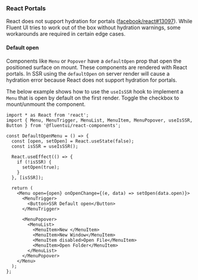 
<Meta title="Concepts/Developer/Server-Side Rendering/Portals" />

### React Portals

React does not support hydration for portals ([facebook/react#13097](https://github.com/facebook/react/issues/13097)). While Fluent
UI tries to work out of the box without hydration warnings, some workarounds are required in certain edge cases.

#### Default open

Components like `Menu` or `Popover` have a `defaultOpen` prop that open the positioned surface on mount. These components
are rendered with React portals. In SSR using the `defaultOpen` on server render will cause a hydration error because
React does not support hydration for portals.

The below example shows how to use the `useIsSSR` hook to implement a `Menu` that is open by default on the first render.
Toggle the checkbox to mount/unmount the component.

<SSRDefaultOpen />

```tsx
import * as React from 'react';
import { Menu, MenuTrigger, MenuList, MenuItem, MenuPopover, useIsSSR, Button } from '@fluentui/react-components';

const DefaultOpenMenu = () => {
  const [open, setOpen] = React.useState(false);
  const isSSR = useIsSSR();

  React.useEffect(() => {
    if (!isSSR) {
      setOpen(true);
    }
  }, [isSSR]);

  return (
    <Menu open={open} onOpenChange={(e, data) => setOpen(data.open)}>
      <MenuTrigger>
        <Button>SSR Default open</Button>
      </MenuTrigger>

      <MenuPopover>
        <MenuList>
          <MenuItem>New </MenuItem>
          <MenuItem>New Window</MenuItem>
          <MenuItem disabled>Open File</MenuItem>
          <MenuItem>Open Folder</MenuItem>
        </MenuList>
      </MenuPopover>
    </Menu>
  );
};
```
